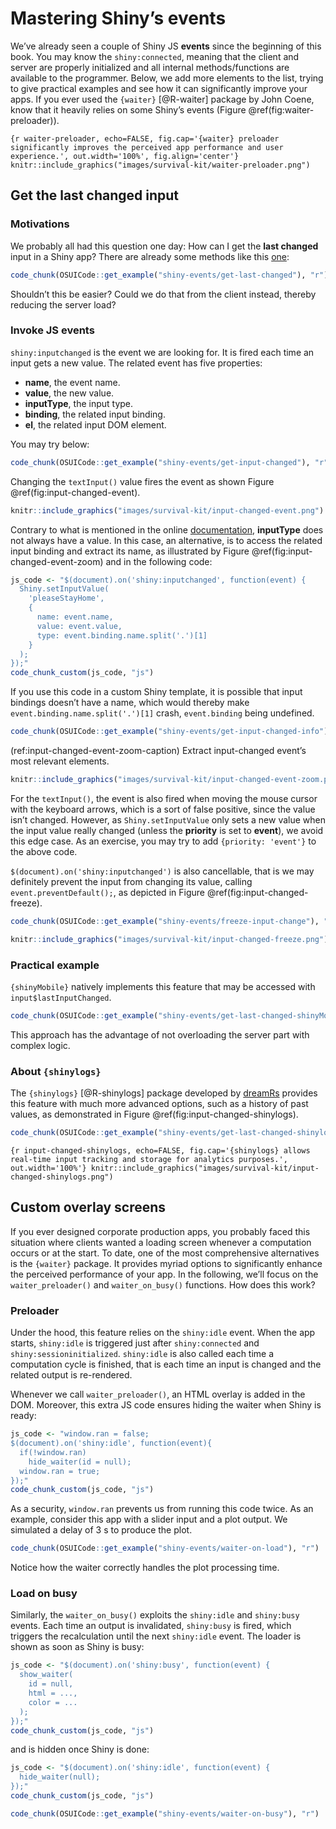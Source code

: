 # Mastering Shiny's events {#shiny-input-gems}
We've already seen a couple of Shiny JS __events__ since the beginning of this book. You may know the `shiny:connected`, meaning that the client and server are properly initialized and all
internal methods/functions are available to the programmer. Below, we add more elements to the list, trying to
give practical examples and see how it can significantly improve your apps. If you ever used the `{waiter}` [@R-waiter] package by John Coene, know that it heavily relies on some Shiny's events (Figure \@ref(fig:waiter-preloader)).

```{r waiter-preloader, echo=FALSE, fig.cap='{waiter} preloader significantly improves the perceived app performance and user experience.', out.width='100%', fig.align='center'}
knitr::include_graphics("images/survival-kit/waiter-preloader.png")
```

## Get the last changed input

### Motivations

We probably all had this question one day: How can I get the __last changed__ input in a Shiny app? There are already some methods like this [one](https://stackoverflow.com/questions/31250587/creating-shiny-reactive-variable-that-indicates-which-widget-was-last-modified): 

```r
code_chunk(OSUICode::get_example("shiny-events/get-last-changed"), "r")
```

Shouldn't this be easier? Could we do that from the client instead, thereby reducing the server load?

### Invoke JS events
`shiny:inputchanged` is the event we are looking for. It is fired each time an input gets a new value. The related event has five properties:

  - __name__, the event name.
  - __value__, the new value.
  - __inputType__, the input type.
  - __binding__, the related input binding.
  - __el__, the related input DOM element.

You may try below:

```r
code_chunk(OSUICode::get_example("shiny-events/get-input-changed"), "r")
```

Changing the `textInput()` value fires the event as shown Figure \@ref(fig:input-changed-event). 

```r
knitr::include_graphics("images/survival-kit/input-changed-event.png")
```

Contrary to what is mentioned in the online [documentation](https://shiny.rstudio.com/articles/js-events.html), __inputType__ does not always have a value. In this case, an alternative, is to access the related input binding and extract its name, as illustrated by Figure \@ref(fig:input-changed-event-zoom) and in the following code:

```r
js_code <- "$(document).on('shiny:inputchanged', function(event) {
  Shiny.setInputValue(
    'pleaseStayHome', 
    {
      name: event.name, 
      value: event.value, 
      type: event.binding.name.split('.')[1]
    }
  );
});"
code_chunk_custom(js_code, "js")
```

If you use this code in a custom Shiny template, it is possible that input bindings doesn't have a name, which would thereby make `event.binding.name.split('.')[1]` crash, `event.binding` being undefined.

```r
code_chunk(OSUICode::get_example("shiny-events/get-input-changed-info"), "r")
```

(ref:input-changed-event-zoom-caption) Extract input-changed event's most relevant elements.

```r
knitr::include_graphics("images/survival-kit/input-changed-event-zoom.png")
```

::: {.warningblock data-latex=""}
For the `textInput()`, the event is also fired when moving the mouse cursor with the keyboard arrows, which is a sort of false positive, since the value isn't changed. However, as `Shiny.setInputValue` only sets a new value when the input value really changed (unless the __priority__ is set to __event__), we avoid this edge case. As an exercise, you may try to add `{priority: 'event'}` to the above code. 
:::

`$(document).on('shiny:inputchanged')` is also cancellable, that is we may definitely prevent the input from changing its value, calling `event.preventDefault();`, as depicted in Figure \@ref(fig:input-changed-freeze).

```r
code_chunk(OSUICode::get_example("shiny-events/freeze-input-change"), "r")
```

```r
knitr::include_graphics("images/survival-kit/input-changed-freeze.png")
```

### Practical example

`{shinyMobile}` natively implements this feature that may be accessed with `input$lastInputChanged`.

```r
code_chunk(OSUICode::get_example("shiny-events/get-last-changed-shinyMobile"), "r")
```

This approach has the advantage of not overloading the server part with complex logic.

### About `{shinylogs}`
The `{shinylogs}` [@R-shinylogs] package developed by [dreamRs](https://github.com/dreamRs/shinylogs) provides this feature with much more advanced options, such as a history of past values, as demonstrated in Figure \@ref(fig:input-changed-shinylogs).

```r
code_chunk(OSUICode::get_example("shiny-events/get-last-changed-shinylogs"), "r")
```

```{r input-changed-shinylogs, echo=FALSE, fig.cap='{shinylogs} allows real-time input tracking and storage for analytics purposes.', out.width='100%'}
knitr::include_graphics("images/survival-kit/input-changed-shinylogs.png")
```

## Custom overlay screens
If you ever designed corporate production apps, you probably faced this situation where clients wanted
a loading screen whenever a computation occurs or at the start. 
To date, one of the most comprehensive alternatives is the `{waiter}` package. 
It provides myriad options to significantly enhance the perceived performance of your app. 
In the following, we'll focus on the `waiter_preloader()` and `waiter_on_busy()` functions. How does this work?

### Preloader
Under the hood, this feature relies on the `shiny:idle` event. When the app starts, `shiny:idle` is triggered just after `shiny:connected` and `shiny:sessioninitialized`. `shiny:idle` is also called each time a computation cycle is finished, that is each time an input is changed and the related output is re-rendered.  

Whenever we call `waiter_preloader()`, an HTML overlay is added in the DOM. Moreover, this extra JS code ensures hiding the waiter when Shiny is ready:

```r
js_code <- "window.ran = false;
$(document).on('shiny:idle', function(event){
  if(!window.ran)
    hide_waiter(id = null);
  window.ran = true;
});"
code_chunk_custom(js_code, "js")
```

As a security, `window.ran` prevents us from running this code twice. As an example, consider this app with
a slider input and a plot output. We simulated a delay of 3 s to produce the plot.

```r
code_chunk(OSUICode::get_example("shiny-events/waiter-on-load"), "r")
```

Notice how the waiter correctly handles the plot processing time.

### Load on busy
Similarly, the `waiter_on_busy()` exploits the `shiny:idle` and `shiny:busy` events. Each time an output is invalidated, `shiny:busy` is fired, which triggers the recalculation until the next `shiny:idle` event. The loader is shown as soon as Shiny is busy:

```r
js_code <- "$(document).on('shiny:busy', function(event) {
  show_waiter(
    id = null,
    html = ..., 
    color = ...
  );
});"
code_chunk_custom(js_code, "js")
```

and is hidden once Shiny is done:

```r
js_code <- "$(document).on('shiny:idle', function(event) {
  hide_waiter(null);
});"
code_chunk_custom(js_code, "js")
```

```r
code_chunk(OSUICode::get_example("shiny-events/waiter-on-busy"), "r")
```
